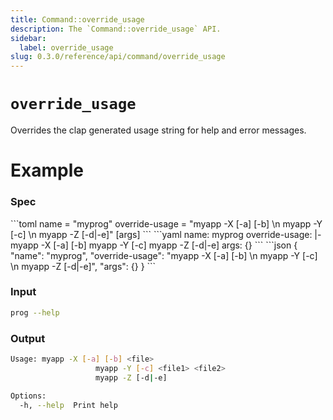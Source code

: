 ```yaml
---
title: Command::override_usage
description: The `Command::override_usage` API.
sidebar:
  label: override_usage
slug: 0.3.0/reference/api/command/override_usage
---
```



# `override_usage` <LinkButton href="https://docs.rs/clap/latest/clap/struct.Command.html#method.override_usage" icon="open-book" variant="minimal" />

<Badge text="since 0.1.0" size="small" />

Overrides the clap generated usage string for help and error messages.

# Example

### Spec

<Tabs syncKey="format">
  <TabItem label="TOML">
    ```toml
    name = "myprog"
    override-usage = "myapp -X [-a] [-b] <file>\n                   myapp -Y [-c] <file1> <file2>\n                   myapp -Z [-d|-e]"
    [args]
    ```
  </TabItem>

  <TabItem label="YAML">
    ```yaml
    name: myprog
    override-usage: |-
      myapp -X [-a] [-b] <file>
                         myapp -Y [-c] <file1> <file2>
                         myapp -Z [-d|-e]
    args: {}
    ```
  </TabItem>

  <TabItem label="JSON">
    ```json
    {
      "name": "myprog",
      "override-usage": "myapp -X [-a] [-b] <file>\n                   myapp -Y [-c] <file1> <file2>\n                   myapp -Z [-d|-e]",
      "args": {}
    }
    ```
  </TabItem>
</Tabs>

### Input

```bash
prog --help
```

### Output

```bash
Usage: myapp -X [-a] [-b] <file>
                   myapp -Y [-c] <file1> <file2>
                   myapp -Z [-d|-e]

Options:
  -h, --help  Print help
```
